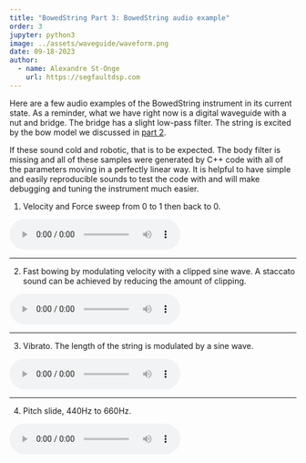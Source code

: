 ```yaml
---
title: "BowedString Part 3: BowedString audio example"
order: 3
jupyter: python3
image: ../assets/waveguide/waveform.png
date: 09-18-2023
author:
  - name: Alexandre St-Onge
    url: https://segfaultdsp.com
---
```


Here are a few audio examples of the BowedString instrument in its current state. As a reminder, what we have right now is a digital waveguide with a nut and bridge. The bridge has a slight low-pass filter. The string is excited by the bow model we discussed in [part 2](./bow_table.qmd).

If these sound cold and robotic, that is to be expected. The body filter is missing and all of these samples were generated by C++ code with all of the parameters moving in a perfectly linear way. It is helpful to have simple and easily reproducible sounds to test the code with and will make debugging and tuning the instrument much easier.

1. Velocity and Force sweep from 0 to 1 then back to 0.

<html>
<audio controls>
  <source src="../assets/velocity_sweep.wav" type="audio/wav">
</audio></html>

---

2. Fast bowing by modulating velocity with a clipped sine wave. A staccato sound can be achieved by reducing the amount of clipping.

<html>
<audio controls>
  <source src="../assets/fast_note.wav" type="audio/wav">
</audio></html>

---

3. Vibrato. The length of the string is modulated by a sine wave.

<html>
<audio controls>
  <source src="../assets/vibrato.wav" type="audio/wav">
</audio></html>

---

4. Pitch slide, 440Hz to 660Hz.

<html>
<audio controls>
  <source src="../assets/pitchslide.wav" type="audio/wav">
</audio></html>
